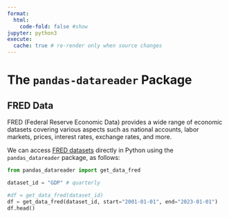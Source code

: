 ```yaml
---
format:
  html:
    code-fold: false #show
jupyter: python3
execute:
  cache: true # re-render only when source changes
---
```


# The `pandas-datareader` Package

## FRED Data

FRED (Federal Reserve Economic Data) provides a wide range of economic datasets covering various aspects such as national accounts, labor markets, prices, interest rates, exchange rates, and more.

<!--
Below is a list of some key datasets that you can access from FRED, along with their dataset IDs, which you can use directly in `pandas_datareader` or through the FRED API.

1. **National Accounts (GDP, Income, and Expenditure)**
   - **Gross Domestic Product (GDP):** `GDP` (Quarterly)
   - **Real GDP:** `GDPC1` (Quarterly, Inflation-adjusted)
   - **Personal Consumption Expenditures (PCE):** `PCE` (Monthly)
   - **Government Consumption Expenditures & Investment:** `GCEC1` (Quarterly)

2. **Employment and Unemployment**
   - **Civilian Unemployment Rate:** `UNRATE` (Monthly)
   - **Civilian Employment-Population Ratio:** `EMRATIO` (Monthly)
   - **Nonfarm Payroll Employment:** `PAYEMS` (Monthly)
   - **Initial Claims for Unemployment Insurance:** `ICSA` (Weekly)

3. **Prices and Inflation**
   - **Consumer Price Index for All Urban Consumers (CPI-U):** `CPIAUCSL` (Monthly)
   - **Producer Price Index (PPI):** `PPIACO` (Monthly)
   - **Core CPI (Excluding Food and Energy):** `CPILFESL` (Monthly)
   - **Personal Consumption Expenditures Price Index:** `PCEPI` (Monthly)

4. **Interest Rates**
   - **Effective Federal Funds Rate:** `FEDFUNDS` (Daily/Monthly)
   - **10-Year Treasury Constant Maturity Rate:** `DGS10` (Daily/Monthly)
   - **30-Year Fixed-Rate Mortgage Average:** `MORTGAGE30US` (Weekly)
   - **Prime Bank Loan Rate:** `MPRIME` (Monthly)

5. **Money, Banking, and Finance**
   - **M1 Money Stock:** `M1SL` (Monthly)
   - **M2 Money Stock:** `M2SL` (Monthly)
   - **Commercial Bank Loans:** `LOANS` (Monthly)
   - **Bank Prime Loan Rate:** `MPRIME` (Monthly)

6. **Exchange Rates**
   - **US Dollar to Euro Exchange Rate:** `DEXUSEU` (Daily/Monthly)
   - **US Dollar to Japanese Yen Exchange Rate:** `DEXJPUS` (Daily/Monthly)
   - **US Dollar Index:** `DTWEXM` (Monthly)

7. **Population and Demographics**
   - **Total Population (Monthly):** `POPTHM`
   - **Total Population (Annual):** `POP`
   - **Civilian Noninstitutional Population (16 Years and Over):** `CNP16OV` (Monthly)

8. **Housing and Real Estate**
   - **House Price Index (HPI):** `CSUSHPINSA` (Monthly)
   - **New Privately-Owned Housing Units Started:** `HOUST` (Monthly)
   - **New One-Family Houses Sold:** `HSN1F` (Monthly)

9. **Trade and International Transactions**
   - **U.S. International Trade in Goods and Services:** `BOPGSTB` (Monthly)
   - **Current Account Balance:** `IEABC` (Quarterly)

10. **Manufacturing and Industrial Output**
   - **Industrial Production Index:** `INDPRO` (Monthly)
   - **Manufacturing Output:** `IPMAN` (Monthly)
   - **Capacity Utilization:** `TCU` (Monthly)

11. **Business and Consumer Sentiment**
   - **University of Michigan Consumer Sentiment Index:** `UMCSENT` (Monthly)
   - **Consumer Confidence Index:** `CONCCONF` (Monthly)

12. **Corporate Profits**
   - **Corporate Profits after Tax:** `CP` (Quarterly)
   - **Corporate Profits before Tax:** `A445RC1Q027SBEA` (Quarterly)

-->

We can access [FRED datasets](https://fred.stlouisfed.org/) directly in Python using the `pandas_datareader` package, as follows:

```python
from pandas_datareader import get_data_fred

dataset_id = "GDP" # quarterly

#df = get_data_fred(dataset_id)
df = get_data_fred(dataset_id, start="2001-01-01", end="2023-01-01")
df.head()
```
